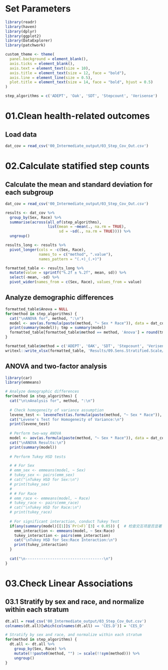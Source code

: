 
# Set Parameters
```r
library(readr)
library(haven)
library(dplyr)
library(ggplot2)
library(DataExplorer)
library(patchwork)

custom_theme <- theme(
  panel.background = element_blank(),
  axis.ticks = element_blank(),
  axis.text = element_text(size = 10),
  axis.title = element_text(size = 12, face = "bold"),
  axis.line = element_line(size = 0.5),
  plot.title = element_text(size = 14, face = "bold", hjust = 0.5)
)

step_algorithms = c('ADEPT', 'Oak', 'SDT', 'Stepcount', 'Verisense')
```

# 01.Clean health-related outcomes
## Load data
```r
dat_cov = read_csv('00_Intermediate_output/03_Step_Cov_Out.csv')
```


# 02.Calculate statified step counts
## Calculate the mean and standard deviation for each subgroup
```r
dat_cov = read_csv('00_Intermediate_output/03_Step_Cov_Out.csv')

results <- dat_cov %>%
  group_by(Sex, Race) %>%
  summarise(across(all_of(step_algorithms), 
                   list(mean = ~mean(., na.rm = TRUE),
                        sd = ~sd(., na.rm = TRUE)))) %>%
  ungroup()

results_long <- results %>%
  pivot_longer(cols = -c(Sex, Race), 
               names_to = c("method", ".value"), 
               names_pattern = "(.+)_(.+)")

formatted_table <- results_long %>%
  mutate(value = sprintf("%.2f ± %.2f", mean, sd)) %>%
  select(-mean, -sd) %>%
  pivot_wider(names_from = c(Sex, Race), values_from = value)
```

## Analyze demographic differences
```r
formatted_table$Anova = NULL
for(method in step_algorithms) {
  cat("\nANOVA for", method, ":\n")
  model <- aov(as.formula(paste(method, "~ Sex * Race")), data = dat_cov)
  print(summary(model)); tmp = summary(model)
  formatted_table[formatted_table$method == method, 'Anova'] = round(tmp[[1]][3,5],3)
}

formatted_table$method = c('ADEPT', 'OAK', 'SDT', 'Stepcount', 'Verisence')
writexl::write_xlsx(formatted_table, 'Results/09.Sens.Stratified.Scale/steps.stratified.summary.xlsx')
```

## ANOVA and two-factor analysis
```r
library(car)
library(emmeans)

# Analyze demographic differences
for(method in step_algorithms) {
  cat("\n\nAnalysis for", method, ":\n")
  
  # Check homogeneity of variance assumption
  levene_test <- leveneTest(as.formula(paste(method, "~ Sex * Race")), data = dat_cov)
  cat("Levene's Test for Homogeneity of Variance:\n")
  print(levene_test)
  
  # Perform two-way ANOVA
  model <- aov(as.formula(paste(method, "~ Sex * Race")), data = dat_cov)
  cat("\nANOVA Results:\n")
  print(summary(model))
  
  # Perform Tukey HSD tests

  # # For Sex
  # emm_sex <- emmeans(model, ~ Sex)
  # tukey_sex <- pairs(emm_sex)
  # cat("\nTukey HSD for Sex:\n")
  # print(tukey_sex)
  # 
  # # For Race
  # emm_race <- emmeans(model, ~ Race)
  # tukey_race <- pairs(emm_race)
  # cat("\nTukey HSD for Race:\n")
  # print(tukey_race)
  
  # For significant interaction, conduct Tukey Test
  if(any(summary(model)[[1]]$`Pr(>F)`[3] < 0.05)) {  # 检查交互项是否显著
    emm_interaction <- emmeans(model, ~ Sex:Race)
    tukey_interaction <- pairs(emm_interaction)
    cat("\nTukey HSD for Sex:Race Interaction:\n")
    print(tukey_interaction)
  }
  
  cat("\n-----------------------------------\n")
}
```


# 03.Check Linear Associations
## 03.1 Stratify by sex and race, and normalize within each stratum
```r
dt.all = read_csv('00_Intermediate_output/03_Step_Cov_Out.csv')
colnames(dt.all)[which(colnames(dt.all) == 'CES.D')] = 'CES_D'

# Stratify by sex and race, and normalize within each stratum
for(method in step_algorithms) {
  dt.all <- dt.all %>%
    group_by(Sex, Race) %>%
    mutate(!!paste0(method, "") := scale(!!sym(method))) %>%
    ungroup()
}
```


```r

```

